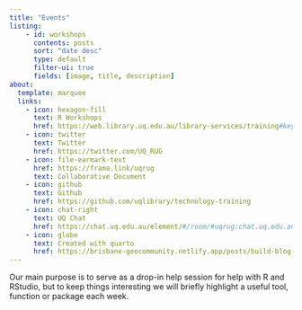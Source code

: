 ```yaml
---
title: "Events"
listing:
    - id: workshops
      contents: posts
      sort: "date desc"
      type: default
      filter-ui: true
      fields: [image, title, description]
about:
  template: marquee 
  links:
    - icon: hexagon-fill
      text: R Workshops
      href: https://web.library.uq.edu.au/library-services/training#keyword=Rstudio
    - icon: twitter
      text: Twitter
      href: https://twitter.com/UQ_RUG
    - icon: file-earmark-text
      href: https://frama.link/uqrug
      text: Collaborative Document
    - icon: github
      text: Github
      href: https://github.com/uqlibrary/technology-training
    - icon: chat-right
      text: UQ Chat
      href: https://chat.uq.edu.au/element/#/room/#uqrug:chat.uq.edu.au
    - icon: globe
      text: Created with quarto
      href: https://brisbane-geocommunity.netlify.app/posts/build-blog-w-quarto/
---
```


```{=html}
<style>
div.quarto-post .metadata{
display: none;
}
</style>
```
Our main purpose is to serve as a drop-in help session for help with R and RStudio, but to keep things interesting we will briefly highlight a useful tool, function or package each week. 
</br>

::: {#workshops}
:::
